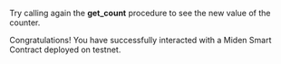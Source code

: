 Try calling again the **get_count** procedure to see the new value of the counter.

Congratulations! You have successfully interacted with a Miden Smart Contract deployed on testnet.
